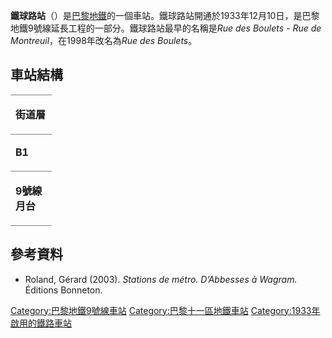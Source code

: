 {{Infobox station
| name                = 鐵球路站
| symbol_location     = paris
| symbol              = m
| symbol2             = 
| type                = [[巴黎地鐵|巴黎地鐵]]車站
| image               = [[File:Rue_des_Boulets_métro_03.jpg|275px]]
| alt                 = 
| caption             = 
| other_name          = 
| address             = [[巴黎十一區|巴黎十一區]]
| borough             = [[法蘭西島|法蘭西島]]
| country             = 法國
| iso_region          = FR_scale:2000
| coordinates_display = title
| coordinates_format  = dms
| latd  = 48.851811| latm  = | lats  = | latNS  = 
| longd = 2.390151| longm = | longs = | longEW = 
| coordinates         = 
| owned               = [[RATP|RATP]]
| operator            = [[RATP|RATP]]
| line                = 
| disabled            = 
| zone                = 1
| opened              = {{Start-date|10 December 1933}}
| closed              = <!-- {{End date|YYYY|MM|DD|df=y}} -->
| services            = 
| map_type            = France Paris
}}
'''鐵球路站'''（{{lang-fr|Rue des Boulets}}）是[[巴黎地鐵|巴黎地鐵]]的一個車站。鐵球路站開通於1933年12月10日，是巴黎地鐵9號線延長工程的一部分。鐵球路站最早的名稱是''Rue des Boulets - Rue de Montreuil''，在1998年改名為''Rue des Boulets''。
== 車站結構 ==
{| border=0 cellspacing=0 cellpadding=3
|style="border-bottom:solid 1px gray;border-top:solid 1px gray;" width=50 valign=top|'''街道層'''
|-
|style="border-bottom:solid 1px gray;border-top:solid 1px gray;" width=50 valign=top|'''B1'''
|style="border-top:solid 1px gray;border-bottom:solid 1px gray;" width=100 valign=top|夾層
|-
|style="border-bottom:solid 1px gray;" width=50 rowspan=10 valign=top|'''9號線月台'''
|style="border-top:solid 1px gray;border-right:solid 2px black;border-left:solid 2px black;border-bottom:solid 2px black;" colspan=2|<center><small>[[側式月台|側式月台]]，右側開門</small>
|-
|style="border-bottom:solid 1px gray;" width=100|西行
|style="border-bottom:solid 1px gray;" width=390|{{arrow|L}} [[File:Metro-M.svg|16x16px]][[File:Paris_Metro_9.svg|16x16px]]往[[塞夫爾橋站|塞夫爾橋]]<small>（[[沙隆站|沙隆]]）</small>
|-
|東行
|{{arrow|R}} [[File:Metro-M.svg|16x16px]][[File:Paris_Metro_9.svg|16x16px]]往[[蒙特勒伊鎮站|蒙特勒伊鎮]]<small>（[[民族站_(巴黎地鐵)|民族]]）</small>
|-
|style="border-top:solid 2px black;border-right:solid 2px black;border-left:solid 2px black;border-bottom:solid 1px gray;" colspan=2|<center><small>[[側式月台|側式月台]]，右側開門</small>
|}
{{commons category|Rue des Boulets (Paris Metro)}}

==參考資料==
*Roland, Gérard (2003). ''Stations de métro. D’Abbesses à Wagram.'' Éditions Bonneton.
{{巴黎地鐵9號線}}
{{DEFAULTSORT:Rue des Boulets}}
[[Category:巴黎地鐵9號線車站|Category:巴黎地鐵9號線車站]]
[[Category:巴黎十一區地鐵車站|Category:巴黎十一區地鐵車站]]
[[Category:1933年啟用的鐵路車站|Category:1933年啟用的鐵路車站]]
